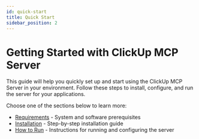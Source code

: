 ```yaml
---
id: quick-start
title: Quick Start
sidebar_position: 2
---
```


# Getting Started with ClickUp MCP Server

This guide will help you quickly set up and start using the ClickUp MCP Server in your environment. Follow these steps to install, configure, and run the server for your applications.

Choose one of the sections below to learn more:

- [Requirements](./requirements.mdx) - System and software prerequisites
- [Installation](./installation.mdx) - Step-by-step installation guide
- [How to Run](./how-to-run.mdx) - Instructions for running and configuring the server
